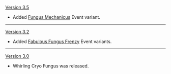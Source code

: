 {{Change History/Header}}
[[Version 3.5]]
* Added [[Fungus Mechanicus]] Event variant.
----
[[Version 3.2]]
* Added [[Fabulous Fungus Frenzy]] Event variants.
----
[[Version 3.0]]
* Whirling Cryo Fungus was released.